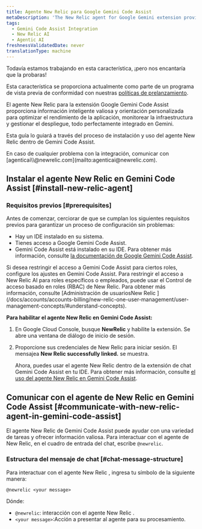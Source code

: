 ```yaml
---
title: Agente New Relic para Google Gemini Code Assist
metaDescription: 'The New Relic agent for Google Gemini extension provides intelligent insights and guidance tailored to optimize application performance, monitor infrastructure, and manage deployments—all seamlessly integrated within Gemini.'
tags:
  - Gemini Code Assist Integration
  - New Relic AI
  - Agentic AI
freshnessValidatedDate: never
translationType: machine
---
```


<Callout title="avance">
  Todavía estamos trabajando en esta característica, ¡pero nos encantaría que la probaras!

  Esta característica se proporciona actualmente como parte de un programa de vista previa de conformidad con nuestras [políticas de prelanzamiento](/docs/licenses/license-information/referenced-policies/new-relic-pre-release-policy).
</Callout>

El agente New Relic para la extensión Google Gemini Code Assist proporciona información inteligente valiosa y orientación personalizada para optimizar el rendimiento de la aplicación, monitorear la infraestructura y gestionar el despliegue, todo perfectamente integrado en Gemini.

Esta guía lo guiará a través del proceso de instalación y uso del agente New Relic dentro de Gemini Code Assist.

<Callout variant="tip" title="consejo">
  En caso de cualquier problema con la integración, comunicar con [agenticai\\@newrelic.com](mailto:agenticai@newrelic.com).
</Callout>

## Instalar el agente New Relic en Gemini Code Assist [#install-new-relic-agent]

### Requisitos previos [#prerequisites]

Antes de comenzar, cerciorar de que se cumplan los siguientes requisitos previos para garantizar un proceso de configuración sin problemas:

* Hay un IDE instalado en su sistema.
* Tienes acceso a Google Gemini Code Assist.
* Gemini Code Assist está instalado en su IDE. Para obtener más información, consulte [la documentación de Google Gemini Code Assist](https://cloud.google.com/gemini/docs/codeassist/overview).

<Callout variant="tip" title="consejo">
  Si desea restringir el acceso a Gemini Code Assist para ciertos roles, configure los ajustes en Gemini Code Assist. Para restringir el acceso a New Relic AI para roles específicos o empleados, puede usar el Control de acceso basado en roles (RBAC) de New Relic. Para obtener más información, consulte [Administración de usuariosNew Relic ](/docs/accounts/accounts-billing/new-relic-one-user-management/user-management-concepts/#understand-concepts).
</Callout>

**Para habilitar el agente New Relic en Gemini Code Assist:**

1. En <DNT>Google Cloud Console</DNT>, busque <DNT>**NewRelic**</DNT> y habilite la extensión. Se abre una ventana de diálogo de inicio de sesión.

2. Proporcione sus credenciales de New Relic para iniciar sesión. El mensajea **New Relic successfully linked.** se muestra.

   Ahora, puedes usar el agente New Relic dentro de la extensión de chat Gemini Code Assist en tu IDE. Para obtener más información, consulte [el uso del agente New Relic en Gemini Code Assist](#communicate-with-new-relic-agent-in-gemini-code-assist).

## Comunicar con el agente de New Relic en Gemini Code Assist [#communicate-with-new-relic-agent-in-gemini-code-assist]

El agente New Relic de Gemini Code Assist puede ayudar con una variedad de tareas y ofrecer información valiosa. Para interactuar con el agente de New Relic, en el cuadro de entrada del chat, escribe `@newrelic`.

### Estructura del mensaje de chat [#chat-message-structure]

Para interactuar con el agente New Relic , ingresa tu símbolo de la siguiente manera:

`@newrelic <your message>`

Dónde:

* `@newrelic`: interacción con el agente New Relic .
* `<your message>`:Acción a presentar al agente para su procesamiento.
